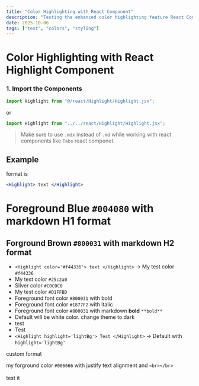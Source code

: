 ```yaml
---
title: "Color Highlighting with React Component"
description: "Testing the enhanced color highlighting feature React Componnet"
date: 2025-10-06
tags: ["test", "colors", "styling"]
---
```



# Color Highlighting with React Highlight Component

### 1. Import the Components

```jsx
import Highlight from "@/react/Highlight/Highlight.jsx";
```

or

```jsx
import Highlight from "../../react/Highlight/Highlight.jsx";
```

> Make sure to use `.mdx` instead of `.md` while working with react components like `Tabs` react componet.

## Example 

format is 

```jsx
<Highlight> text </Highlight>
```

# <Highlight color='#004080' highlight='fg' fontWeight='bold'> Foreground Blue `#004080` with markdown H1 format </Highlight>
## <Highlight color='#800031' highlight='fg' fontWeight='bold'> Forground Brown `#800031` with markdown H2 format </Highlight>
- `<Highlight color='#f44336'> text </Highlight>` -> <Highlight color='#f44336'> My test color `#f44336` </Highlight>
- <Highlight color='#25c2a0'> My test color `#25c2a0` </Highlight>
- <Highlight color='#C0C0C0'> Silver color `#C0C0C0` </Highlight>
- <Highlight highlight='lightBg' color='#D1FFBD'> My test color `#D1FFBD` </Highlight>
- <Highlight color='#800031' highlight='fg' fontWeight='bold'> Foreground font color `#800031` with bold </Highlight>
- <Highlight color='#1877F2' highlight='fg' fontStyle='italic'> Foreground font color `#1877F2` with italic </Highlight>
- <Highlight color='#004080' highlight='fg'> Foreground font color `#800031` with markdown **bold** `**bold**` </Highlight>
- <Highlight> Default will be white color. change theme to dark </Highlight>
- <Highlight color='#1877F2'> test </Highlight>
- <Highlight color='#ff1b68'> Test </Highlight>
- `<Highlight highlight='lightBg'> Test </Highlight>` -> <Highlight highlight='lightBg' > Default with `highlight='lightBg'` </Highlight>

<Highlight highlight='format' color='red' textAlign='right' display='block' fontWeight='bolder' textDecoration='underline wavy red' fontStyle='oblique' fontSize='22px'> custom format </Highlight>

<Highlight color='#006666' highlight='fg' textAlign='justify' display='block'> my forground color `#006666` with justify text alignment and `<br></br>` <br></br> test it </Highlight>


